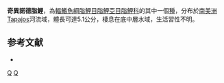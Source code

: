 {{Speciesbox 
| taxon = Knodus heteresthes
| status = NE
| status_system = IUCN3.1
| authority =  [[Eigenmann|Eigenmann]], 1908
| synonyms = *''Bryconamericus heteresthes''<br /><small>Eigenmann, 1908</small>
*''Knodus heterestes''<br /><small>Eigenmann, 1908</small>
}}
'''奇異諾德脂鯉'''，為[[輻鰭魚綱|輻鰭魚綱]][[脂鯉目|脂鯉目]][[脂鯉亞目|脂鯉亞目]][[脂鯉科|脂鯉科]]的其中一個[[種|種]]，分布於[[南美洲|南美洲]]Tapajos河流域，體長可達5.1公分，棲息在底中層水域，生活習性不明。

==参考文献==
{{refbegin}}
*{{FishBase_species|genus=Knodus|species=heteresthes|year=2014|month=1}}
{{refend}}

{{Taxonbar|from=Q5542708}}

[[Category:諾德脂鯉屬|Q]]
[[Category:1908年描述的鱼类|Q]]


{{魚類小作品}}